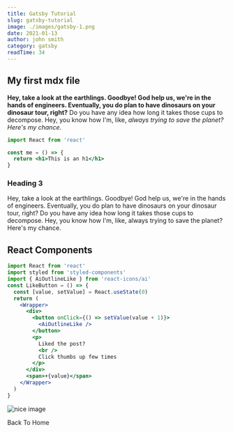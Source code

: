 ```yaml
---
title: Gatsby Tutorial
slug: gatsby-tutorial
image: ./images/gatsby-1.png
date: 2021-01-13
author: john smith
category: gatsby
readTime: 34
---
```



## My first mdx file

**Hey, take a look at the earthlings. Goodbye! God help us, we're in the hands of engineers. Eventually, you do plan to have dinosaurs on your dinosaur tour, right?** Do you have any idea how long it takes those cups to decompose. Hey, you know how I'm, like, _always trying to save the planet? Here's my chance._

<div className="code">

```jsx
import React from 'react'

const me = () => {
  return <h1>This is an h1</h1>
}
```

</div>

<div className="nice-text">

<h3>Heading 3</h3>
<FiInfo className="nice-text-icon" />
Hey, take a look at the earthlings. Goodbye! God help us, we're in the hands of
engineers. Eventually, you do plan to have dinosaurs on your dinosaur tour,
right? Do you have any idea how long it takes those cups to decompose. Hey, you
know how I'm, like, always trying to save the planet? Here's my chance.

</div>

<h2>React Components</h2>

<Counter />

```jsx
import React from 'react'
import styled from 'styled-components'
import { AiOutlineLike } from 'react-icons/ai'
const LikeButton = () => {
  const [value, setValue] = React.useState(0)
  return (
    <Wrapper>
      <div>
        <button onClick={() => setValue(value + 1)}>
          <AiOutlineLike />
        </button>
        <p>
          Liked the post?
          <br />
          Click thumbs up few times
        </p>
      </div>
      <span>+{value}</span>
    </Wrapper>
  )
}
```

<LikeButton />

![nice image](./images/gatsby-1.png)

<Link to="/" className="btn center-btn">
  Back To Home
</Link>
